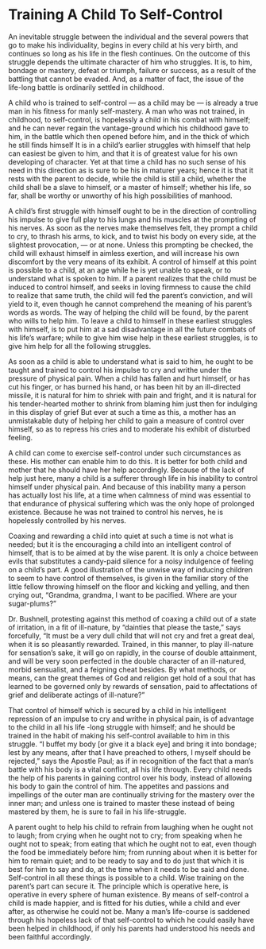 # Training A Child To Self-Control

An inevitable struggle between the individual and the several powers that go to make his individuality, begins in every child at his very birth, and continues so long as his life in the flesh continues. On the outcome of this struggle depends the ultimate character of him who struggles. It is, to him, bondage or mastery, defeat or triumph, failure or success, as a result of the battling that cannot be evaded. And, as a matter of fact, the issue of the life-long battle is ordinarily settled in childhood.

A child who is trained to self-control — as a child may be — is already a true man in his fitness for manly self-mastery. A man who was not trained, in childhood, to self-control, is hopelessly a child in his combat with himself; and he can never regain the vantage-ground which his childhood gave to him, in the battle which then opened before him, and in the thick of which he still finds himself It is in a child's earlier struggles with himself that help can easiest be given to him, and that it is of greatest value for his own developing of character. Yet at that time a child has no such sense of his need in this direction as is sure to be his in maturer years; hence it is that it rests with the parent to decide, while the child is still a child, whether the child shall be a slave to himself, or a master of himself; whether his life, so far, shall be worthy or unworthy of his high possibilities of manhood.

A child's first struggle with himself ought to be in the direction of controlling his impulse to give full play to his lungs and his muscles at the prompting of his nerves. As soon as the nerves make themselves felt, they prompt a child to cry, to thrash his arms, to kick, and to twist his body on every side, at the slightest provocation, — or at none. Unless this prompting be checked, the child will exhaust himself in aimless exertion, and will increase his own discomfort by the very means of its exhibit. A control of himself at this point is possible to a child, at an age while he is yet unable to speak, or to understand what is spoken to him. If a parent realizes that the child must be induced to control himself, and seeks in loving firmness to cause the child to realize that same truth, the child will fed the parent's conviction, and will yield to it, even though he cannot comprehend the meaning of his parent's words as words. The way of helping the child will be found, by the parent who wills to help him. To leave a child to himself in these earliest struggles with himself, is to put him at a sad disadvantage in all the future combats of his life's warfare; while to give him wise help in these earliest struggles, is to give him help for all the following struggles.

As soon as a child is able to understand what is said to him, he ought to be taught and trained to control his impulse to cry and writhe under the pressure of physical pain. When a child has fallen and hurt himself, or has cut his finger, or has burned his hand, or has been hit by an ill-directed missile, it is natural for him to shriek with pain and fright, and it is natural for his tender-hearted mother to shrink from blaming him just then for indulging in this display of grief But ever at such a time as this, a mother has an unmistakable duty of helping her child to gain a measure of control over himself, so as to repress his cries and to moderate his exhibit of disturbed feeling.

A child can come to exercise self-control under such circumstances as these. His mother can enable him to do this. It is better for both child and mother that he should have her help accordingly. Because of the lack of help just here, many a child is a sufferer through life in his inability to control himself under physical pain. And because of this inability many a person has actually lost his life, at a time when calmness of mind was essential to that endurance of physical suffering which was the only hope of prolonged existence. Because he was not trained to control his nerves, he is hopelessly controlled by his nerves.

Coaxing and rewarding a child into quiet at such a time is not what is needed; but it is the encouraging a child into an intelligent control of himself, that is to be aimed at by the wise parent. It is only a choice between evils that substitutes a candy-paid silence for a noisy indulgence of feeling on a child's part. A good illustration of the unwise way of inducing children to seem to have control of themselves, is given in the familiar story of the little fellow throwing himself on the floor and kicking and yelling, and then crying out, "Grandma, grandma, I want to be pacified. Where are your sugar-plums?"

Dr. Bushnell, protesting against this method of coaxing a child out of a state of irritation, in a fit of ill-nature, by "dainties that please the taste," says forcefully, "It must be a very dull child that will not cry and fret a great deal, when it is so pleasantly rewarded. Trained, in this manner, to play ill-nature for sensation's sake, it will go on rapidly, in the course of double attainment, and will be very soon perfected in the double character of an ill-natured, morbid sensualist, and a feigning cheat besides. By what methods, or means, can the great themes of God and religion get hold of a soul that has learned to be governed only by rewards of sensation, paid to affectations of grief and deliberate actings of ill-nature?"

That control of himself which is secured by a child in his intelligent repression of an impulse to cry and writhe in physical pain, is of advantage to the child in all his life -long struggle with himself; and he should be trained in the habit of making his self-control available to him in this struggle. "I buffet my body [or give it a black eye] and bring it into bondage; lest by any means, after that I have preached to others, I myself should be rejected," says the Apostle Paul; as if in recognition of the fact that a man's battle with his body is a vital conflict, all his life through. Every child needs the help of his parents in gaining control over his body, instead of allowing his body to gain the control of him. The appetites and passions and impellings of the outer man are continually striving for the mastery over the inner man; and unless one is trained to master these instead of being mastered by them, he is sure to fail in his life-struggle.

A parent ought to help his child to refrain from laughing when he ought not to laugh; from crying when he ought not to cry; from speaking when he ought not to speak; from eating that which he ought not to eat, even though the food be immediately before him; from running about when it is better for him to remain quiet; and to be ready to say and to do just that which it is best for him to say and do, at the time when it needs to be said and done. Self-control in all these things is possible to a child. Wise training on the parent's part can secure it. The principle which is operative here, is operative in every sphere of human existence. By means of self-control a child is made happier, and is fitted for his duties, while a child and ever after, as otherwise he could not be. Many a man's life-course is saddened through his hopeless lack of that self-control to which he could easily have been helped in childhood, if only his parents had understood his needs and been faithful accordingly.